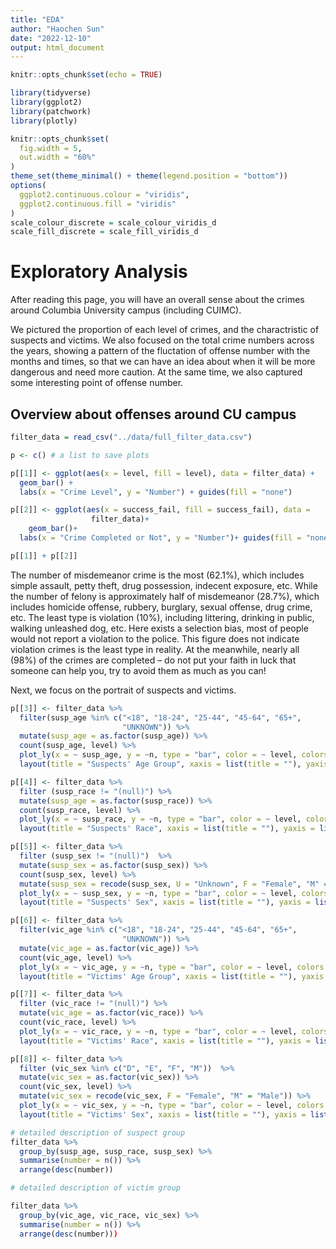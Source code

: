 ```yaml
---
title: "EDA"
author: "Haochen Sun"
date: "2022-12-10"
output: html_document
---
```


```r
knitr::opts_chunk$set(echo = TRUE)

library(tidyverse)
library(ggplot2)
library(patchwork)
library(plotly)

knitr::opts_chunk$set(
  fig.width = 5,
  out.width = "60%"
)
theme_set(theme_minimal() + theme(legend.position = "bottom"))
options(
  ggplot2.continuous.colour = "viridis",
  ggplot2.continuous.fill = "viridis"
)
scale_colour_discrete = scale_colour_viridis_d
scale_fill_discrete = scale_fill_viridis_d
```
# Exploratory Analysis

After reading this page, you will have an overall sense about the crimes around Columbia University campus (including CUIMC). 

We pictured the proportion of each level of crimes, and the charactristic of suspects and victims. We also focused on the total crime numbers across the years, showing a pattern of the fluctation of offense number with the months and times, so that we can have an idea about when it will be more dangerous and need more caution. At the same time, we also captured some interesting point of offense number.

## Overview about offenses around CU campus
```r
filter_data = read_csv("../data/full_filter_data.csv")

p <- c() # a list to save plots

p[[1]] <- ggplot(aes(x = level, fill = level), data = filter_data) + 
  geom_bar() +
  labs(x = "Crime Level", y = "Number") + guides(fill = "none")

p[[2]] <- ggplot(aes(x = success_fail, fill = success_fail), data = 
                  filter_data)+
    geom_bar()+
  labs(x = "Crime Completed or Not", y = "Number")+ guides(fill = "none")

p[[1]] + p[[2]]
```

The number of misdemeanor crime is the most (62.1%), which includes simple assault, petty theft, drug possession, indecent exposure, etc. While the number of felony is approximately half of misdemeanor (28.7%), which includes homicide offense, rubbery, burglary, sexual offense, drug crime, etc. The least type is violation (10%), including littering, drinking in public, walking unleashed dog, etc. Here exists a selection bias, most of people would not report a violation to the police. This figure does not indicate violation crimes is the least type in reality. At the meanwhile, nearly all (98%) of the crimes are completed -- do not put your faith in luck that someone can help you, try to avoid them as much as you can! 

Next, we focus on the portrait of suspects and victims.

```r
p[[3]] <- filter_data %>% 
  filter(susp_age %in% c("<18", "18-24", "25-44", "45-64", "65+",
                         "UNKNOWN")) %>%
  mutate(susp_age = as.factor(susp_age)) %>% 
  count(susp_age, level) %>% 
  plot_ly(x = ~ susp_age, y = ~n, type = "bar", color = ~ level, colors = "viridis") %>% 
  layout(title = "Suspects' Age Group", xaxis = list(title = ""), yaxis = list(title = "Number"))

p[[4]] <- filter_data %>% 
  filter (susp_race != "(null)") %>% 
  mutate(susp_age = as.factor(susp_race)) %>% 
  count(susp_race, level) %>% 
  plot_ly(x = ~ susp_race, y = ~n, type = "bar", color = ~ level, colors = "viridis") %>% 
  layout(title = "Suspects' Race", xaxis = list(title = ""), yaxis = list(title = "Number"))

p[[5]] <- filter_data %>% 
  filter (susp_sex != "(null)")  %>% 
  mutate(susp_sex = as.factor(susp_sex)) %>% 
  count(susp_sex, level) %>% 
  mutate(susp_sex = recode(susp_sex, U = "Unknown", F = "Female", "M" = "Male")) %>% 
  plot_ly(x = ~ susp_sex, y = ~n, type = "bar", color = ~ level, colors = "viridis") %>% 
  layout(title = "Suspects' Sex", xaxis = list(title = ""), yaxis = list(title = "Number"))
```

```r
p[[6]] <- filter_data %>% 
  filter(vic_age %in% c("<18", "18-24", "25-44", "45-64", "65+",
                         "UNKNOWN")) %>%
  mutate(vic_age = as.factor(vic_age)) %>% 
  count(vic_age, level) %>% 
  plot_ly(x = ~ vic_age, y = ~n, type = "bar", color = ~ level, colors = "viridis") %>% 
  layout(title = "Victims' Age Group", xaxis = list(title = ""), yaxis = list(title = "Number"))

p[[7]] <- filter_data %>% 
  filter (vic_race != "(null)") %>% 
  mutate(vic_age = as.factor(vic_race)) %>% 
  count(vic_race, level) %>% 
  plot_ly(x = ~ vic_race, y = ~n, type = "bar", color = ~ level, colors = "viridis") %>% 
  layout(title = "Victims' Race", xaxis = list(title = ""), yaxis = list(title = "Number"))

p[[8]] <- filter_data %>% 
  filter (vic_sex %in% c("D", "E", "F", "M"))  %>% 
  mutate(vic_sex = as.factor(vic_sex)) %>% 
  count(vic_sex, level) %>% 
  mutate(vic_sex = recode(vic_sex, F = "Female", "M" = "Male")) %>% 
  plot_ly(x = ~ vic_sex, y = ~n, type = "bar", color = ~ level, colors = "viridis") %>% 
  layout(title = "Victims' Sex", xaxis = list(title = ""), yaxis = list(title = "Number"))

# detailed description of suspect group
filter_data %>% 
  group_by(susp_age, susp_race, susp_sex) %>% 
  summarise(number = n()) %>% 
  arrange(desc(number))

# detailed description of victim group

filter_data %>% 
  group_by(vic_age, vic_race, vic_sex) %>% 
  summarise(number = n()) %>% 
  arrange(desc(number)))
```


